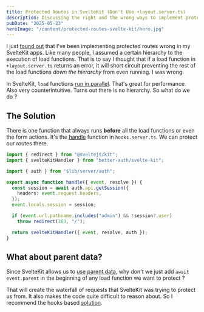 ```yaml
---
title: Protected Routes in SvelteKit (Don't Use +layout.server.ts)
description: Discussing the right and the wrong ways to implement protected routes in SvelteKit
pubDate: "2025-05-23"
heroImage: "/content/protected-routes-svelte-kit/hero.jpg"
---
```


I just [found out](https://youtu.be/UbhhJWV3bmI) that I've been implementing protected routes wrong in my SvelteKit apps. Like many people, I assumed a certain hierarchy to the execution of load functions. That is to say I thought that if a load function in `+layout.server.ts` returns an error, it will short circuit preventing the rest of the load functions _down the hierarchy_ from even running. I was wrong.

In SvelteKit, `load` functions [run in parallel](https://svelte.dev/docs/kit/load#Parallel-loading). That's great for performance. Also very counterintuitive. Turns out there is no hierarchy. So what do we do ?

## The Solution

There is one function that always runs **before** all the load functions or even the form actions. It's the [handle](https://svelte.dev/docs/kit/hooks#Server-hooks-handle) function in `hooks.server.ts`. We can protect our routes there.

```ts {12-13}
import { redirect } from "@sveltejs/kit";
import { svelteKitHandler } from "better-auth/svelte-kit";

import { auth } from "$lib/server/auth";

export async function handle({ event, resolve }) {
  const session = await auth.api.getSession({
    headers: event.request.headers,
  });
  event.locals.session = session;

  if (event.url.pathname.includes("admin") && !session?.user)
    throw redirect(303, "/");

  return svelteKitHandler({ event, resolve, auth });
}
```

## What about parent data?

Since SvelteKit allows us to [use parent data](https://svelte.dev/docs/kit/load#Using-parent-data), why don't we just add `await event.parent` in the beginning of any load function we want to protect ?

That will create the waterfall of requests that SvelteKit was trying to protect us from. It also makes the code quite difficult to reason about. So I recommend the hooks based [solution](#the-solution).
